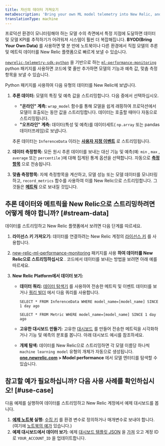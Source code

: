 ```yaml
---
title: 자신의 데이터 가져오기
metaDescription: 'Bring your own ML model telemetry into New Relic, and start getting value from your ML model data in just a few minutes'
translationType: machine
---
```


프로덕션 환경이 모니터링해야 하는 모델 수의 측면에서 특정 지점에 도달하면 데이터 및 모델 KPI를 추적하기가 어려워져 시스템이 훨씬 더 복잡해집니다. **BYOD(Bring Your Own Data)** 를 사용하면 몇 분 만에 노트북이나 다른 환경에서 직접 모델의 추론 및 메트릭 데이터를 New Relic 플랫폼으로 빠르게 보낼 수 있습니다.

[`newrelic-telemetry-sdk-python`](https://github.com/newrelic/newrelic-telemetry-sdk-python) 을 기반으로 하는 [`ml-performance-monitoring`](https://github.com/newrelic-experimental/ml-performance-monitoring) python 패키지를 사용하면 코드에 몇 줄만 추가하면 모델의 기능과 예측 값, 맞춤 측정항목을 보낼 수 있습니다.

Python 패키지를 사용하여 다음 유형의 데이터를 New Relic에 보냅니다.

1. **추론 데이터:** 모델의 특징 및 예측 값을 스트리밍합니다. 다음 중에서 선택하십시오.

   * **"온라인" 계측:** `wrap_model` 함수를 통해 모델을 쉽게 래핑하여 프로덕션에서 모델이 호출되는 동안 값을 스트리밍합니다. 데이터는 호출할 때마다 자동으로 스트리밍됩니다.
   * **"오프라인" 계측:** 데이터(특성 및 예측)를 데이터세트( `np.array` 또는 pandas 데이터프레임)로 보냅니다.

   추론 데이터는 `InferenceData` 이라는 **[사용자 지정 이벤트](/docs/data-apis/ingest-apis/introduction-event-api/)** 로 스트리밍됩니다.

2. **데이터 측정항목:** 모든 원시 추론 데이터를 보내는 대신 기능 및 예측(예: `min` , `max` , `average` 또는 `percentile` )에 대해 집계된 통계 옵션을 선택합니다. 자동으로 **[측정항목](/docs/data-apis/ingest-apis/metric-api/introduction-metric-api/)** 으로 전송됩니다.

3. **맞춤 측정항목:** 자체 측정항목을 계산하고, 모델 성능 또는 모델 데이터를 모니터링하고, `record_metrics` 함수를 사용하여 이를 New Relic으로 스트리밍합니다. 그것들은 **[메트릭](/docs/data-apis/ingest-apis/metric-api/introduction-metric-api/)** 으로 보내질 것입니다.

## 추론 데이터와 메트릭을 New Relic으로 스트리밍하려면 어떻게 해야 합니까? [#stream-data]

데이터를 스트리밍하고 New Relic 플랫폼에서 보려면 다음 단계를 따르세요.

1. **라이선스 키 가져오기:** 데이터를 연결하려는 New Relic 계정의 [라이선스 키](/docs/apis/intro-apis/new-relic-api-keys/#ingest-license-key) 를 사용합니다.

2. [new-relic-ml-performance-monitoring](https://github.com/newrelic-experimental/ml-performance-monitoring) 패키지를 사용 **하여 데이터를 New Relic으로 스트리밍하십시오** . 코드에서 데이터를 보내는 방법을 보려면 아래 예를 따르세요.

3. **New Relic Platform에서 데이터 보기:**

   * **데이터 쿼리:** [데이터 탐색기](/docs/query-your-data/explore-query-data/browse-data/introduction-data-explorer/) 를 사용하여 전송한 메트릭 및 이벤트 데이터를 보거나 [쿼리 빌더](/docs/query-your-data/explore-query-data/query-builder/introduction-query-builder/) 에서 다음 쿼리를 사용합니다.

     ```
     SELECT * FROM InferenceData WHERE model_name=[model_name] SINCE 1 day ago
     ```

     ```
     SELECT * FROM Metric WHERE model_name=[model_name] SINCE 1 day ago
     ```

   * **고유한 대시보드 만들기:** 고유한 [대시보드](/docs/query-your-data/explore-query-data/dashboards/introduction-dashboards/) 를 만들어 전송한 메트릭을 시각화하거나 기능 및 예측의 분포를 봅니다. 아래 대시보드 예시를 참조하세요.

   * **개체 탐색:** 데이터를 New Relic으로 스트리밍하면 각 모델 이름당 하나씩 `machine learning model` 유형의 개체가 자동으로 생성됩니다. **[one.newrelic.com](https://one.newrelic.com) > Model performance** 에서 모델 엔터티를 탐색할 수 있습니다.

## 참고할 예가 필요하십니까? 다음 사용 사례를 확인하십시오! [#use-case]

다음 예제를 실행하여 데이터를 스트리밍하고 New Relic 계정에서 예제 대시보드를 봅니다.

1. **[예제 노트북](%5Bhttps://github.com/newrelic-experimental/ml-performance-monitoring/blob/main/examples/sklearn.RandomForestClassifier_on_Iris_dataset.ipynb%5D) 실행:** [수집 키](#stream-data) 를 환경 변수로 정의하거나 매개변수로 보내야 합니다. (여기에 [노트북의 예가](https://github.com/newrelic-experimental/ml-performance-monitoring/blob/main/examples/sklearn.RandomForestClassifier_on_Iris_dataset.ipynb) 있습니다.)
2. **예제 대시보드에서 데이터 보기:** 예제 [대시보드 템플릿 JSON](https://github.com/newrelic-experimental/ml-performance-monitoring/blob/main/examples/RandomForestClassifier_example_dashboard.json) 을 [가져](/docs/query-your-data/explore-query-data/dashboards/introduction-dashboards/#dashboards-import) 오고 계정 ID로 `YOUR_ACCOUNT_ID` 을 업데이트합니다.